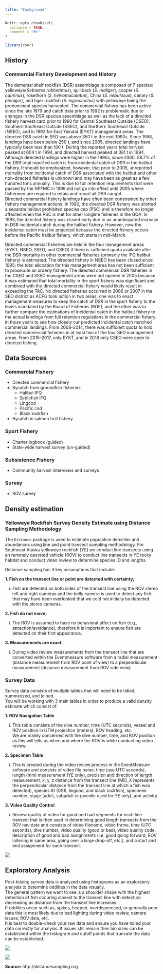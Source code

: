 ```yaml
---
title: "Background"
---
```


```r
knitr::opts_chunk$set(
  collapse = TRUE,
  comment = "#>"
)
```

```r
library(rovr)
```

## History  
### Commercial Fishery Development and History
The demersal shelf rockfish (DSR) assemblage is composed of 7 species: yelloweye(*Sebastes rubberimus*), quillback (*S. maliger*), copper (*S. caurinus*), rosethorn (*S. helvomaculatus*), China (*S. nebulosus*), canary (*S. pinniger*), and tiger rockfish (*S. nigrocinctus*) with yelloweye being the predominant species harvested. 
The commercial fishery has been active since the late 1979 and catch data prior to 1992 is problematic due to changes in the DSR species assemblage as well as the lack of a directed fishery harvest card prior to 1990 for Central Southeast Outside (CSEO), Southern Southeast Outside (SSEO), and Northern Southeast Outside (NSEO), and in 1992 for East Yakutat (EYKT) management areas. 
The directed DSR catch in SEO was above 350 t in the mid-1990s. 
Since 1998, landings have been below 250 t, and since 2005, directed landings have typically been less than 100 t. 
During the reported years total harvest peaked at 604 t in 1994, and directed harvest peaked at 381 t in 1994. 
Although directed landings were higher in the 1990s, since 2000, 58.7% of the DSR total reported catch is from incidental catch of DSR in the halibut fishery. 
It should be emphasized, however, that prior to 2005, unreported mortality from incidental catch of DSR associated with the halibut and other non-directed fisheries is unknown and may have been as great as a few hundred tons annually. 
This is due to full retention requirements that were passed by the NPFMC in 1998 did not go into effect until 2005 where fishermen are required to retain and report all DSR caught.  
Directed commercial fishery landings have often been constrained by other fishery management actions. 
In 1992, the directed DSR fishery was allotted a separate halibut prohibited species cap (PSC) and is therefore no longer affected when the PSC is met for other longline fisheries in the GOA. 
In 1993, the directed fishery was closed early due to an unanticipated increase in DSR incidental catch during the halibut fishery. 
However, now the incidental catch must be projected because the directed fishery occurs before the Pacific halibut fishery, which starts in mid-March.  

Directed commercial fisheries are held in the four management areas (EYKT, NSEO, SSEO, and CSEO) if there is sufficient quota available after the DSR mortality in other commercial fisheries (primarily the IFQ halibut fishery) is estimated.
The directed fishery in NSEO has been closed since 1995; the total allocation for this management area has not been sufficient to prosecute an orderly fishery. 
The directed commercial DSR fisheries in the CSEO and SSEO management areas were not opened in 2005 because it was estimated that total mortality in the sport fishery was significant and combined with the directed commercial fishery would likely result in exceeding the TAC. 
No directed fisheries occurred in 2006 or 2007 in the SEO district as ADFG took action in two areas; one was to enact management measures to keep the catch of DSR in the sport fishery to the levels mandated by the Board of Fisheries (BOF), and the other was to further compare the estimations of incidental catch in the halibut fishery to the actual landings from full retention regulations in the commercial fishery in those years to see how closely our predicted incidental catch matched commercial landings. 
From 2008–2014, there was sufficient quota to hold directed commercial fisheries in at least two of the four SEO management areas. 
From 2015–2017, only EYKT, and in 2018 only CSEO were open to directed fishing. 

## Data Sources

### Commercial Fishery
* Directed commercial fishery
* Bycatch from groundfish fisheries
  + Halibut IFQ
  + Sablefish IFQ
  + Lingcod 
  + Pacific cod
  + Black rockfish 
* Bycatch in salmon troll fishery

### Sport Fishery
* Charter logbook (guided)
* State-wide harvest survey (un-guided)

### Subsistence Fishery
* Community harvest interviews and surveys

### Survey
* ROV survey

## Density estimation  
### Yelloweye Rockfish Survey Density Estimate using Distance Sampling Methodology

The `Distance` package is used to estimate population densities and abundances using line and point transect sampling methodology. 
For Southeast Alaska yelloweye rockfish (YE) we conduct line transects using an remotely operated vehicle (ROV) to conduct line transects in YE rocky habitat and conduct video review to determine species ID and lengths.

Distance sampling has 3 key assumptions that include:

**1. Fish on the transect line or point are detected with certainty;**
  
  i) Fish are detected on both sides of the transect line using the ROV stereo left and right cameras and the belly camera is used to detect any fish that may have been overlooked that we cold not initially be detected with the stereo cameras.  

**2. Fish do not move;**

  i) The ROV is assumed to have no behavioral affect on fish (e.g., attraction/avoidance), therefore it is important to ensure fish are detected on their first appearance.  

**3. Measurements are exact.**

  i) During video review measurements from the transect line that are converted within the Eventmeasure software from a radial measurement (distance measurement from ROV point of view) to a perpendicular measurement (distance measurement from ROV side view).
  

### Survey Data
Survey data consists of multiple tables that will need to be tidied, summarized, and joined.  
You will be working with 3 main tables in order to produce a valid density estimate which consist of:

**1. ROV Navigation Table**
    
  i) This table consists of the dive number, time (UTC seconds), vessel and ROV position in UTM projection (meters), ROV heading, etc.  
  We are mainly concerned with the dive number, time, and ROV position as this will tells us when and where the ROV is while conducting video review.  
    
**2. Specimen Table**

  i) This is created during the video review process in the EventMeasure software and consists of video file name, time (use UTC seconds), length (mm) measurement (YE only), precision and direction of length measurement, x, y, z distance from the transect line (MID_X represents the perpendicular distance from the transect line at which a fish was detected), species ID (DSR, lingcod, and black rockfish), specimen number, stage (adult, subadult or juvenile used for YE only), and activity.

**3. Video Quality Control**

  i) Review quality of video for good and bad segments for each line transect that is then used in determining good length transects from the ROV nav data and consists of video filename, video frame, time (UTC seconds), dive number, video quality (good or bad), video quality code, description of good and bad assignments (i.e. good going forward, ROV loitering in same area, going over a large drop-off, etc.), and a start and end assignment for each transect. 
  
<img src="https://i.imgur.com/6l7IpTA.png?1">

## Exploratory Analysis  
Post-tidying survey data is analyzed using histograms as an exploratory analysis to determine oddities in the data visually.  
The general pattern we want to see is a shoulder shape with the highest detection of fish occuring closest to the transect line with detection decreasing as distance from the transect line increases.  
If oddities occur such as, spikes, heaped, overdisperesed, or generally poor data this is most likely due to bad lighting during video review, camera issues, ROV data, etc.  
It is best to double-check your raw data and ensure you have tidied your data correctly for analysis. 
If issues still remain then bin sizes can be established within the histogram and cutoff points that truncate the data can be established.

![](http://distancesampling.org/images/distance-animation.gif)

<img src="https://i.imgur.com/2NtktLg.png">

**Source:** http://distancesampling.org
